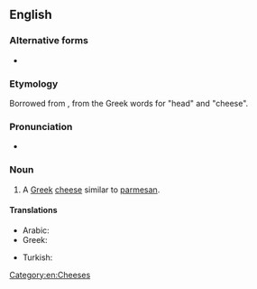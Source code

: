 ==English==
{{wikipedia}}

===Alternative forms===
* {{l|en|kefalotiri}}

===Etymology===
Borrowed from {{bor|en|el|κεφαλοτύρι}}, from the Greek words for "head" and "cheese".<!--''kephalos'' head + ''tyros'' (MGk ''tyri'') cheese-->

===Pronunciation===
* {{IPA|en|/ˌkɛfələʊˈtɪɹi/}}

===Noun===
{{en-noun|-}}

# A [[Greek]] [[cheese]] similar to [[parmesan]].

====Translations====
{{trans-top|cheese}}
* Arabic: {{t|ar|كيفالوتيري|tr=kifalutiri}}
* Greek: {{t+|el|κεφαλοτύρι}}
{{trans-mid}}
* Turkish: {{t|tr|talar peyniri}}
{{trans-bottom}}

[[Category:en:Cheeses]]